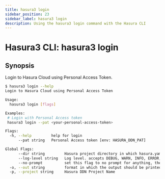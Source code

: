 ```yaml
---
title: hasura3 login
sidebar_position: 23
sidebar_label: hasura3 login
description: Using the hasura3 login command with the Hasura CLI
---
```


# Hasura3 CLI: hasura3 login 

## Synopsis
Login to Hasura Cloud using Personal Access Token.

```bash
$ hasura3 login --help
Login to Hasura Cloud using Personal Access Token

Usage:
  hasura3 login [flags]

Examples:
 # Login with Personal Access token
 hasura3 login --pat <your-personal-access-token>

Flags:
  -h, --help         help for login
      --pat string   Personal Access token [env: HASURA_DDN_PAT]

Global Flags:
      --dir string         Hasura project directory in which hasura.yaml is present (default ".")
      --log-level string   Log level. accepts DEBUG, WARN, INFO, ERROR, FATAL (default "INFO")
      --no-prompt          set this flag to no prompt for anything, the command fails if any input is missing
  -o, --out string         format in which the output should be printed, accepts table, json and yaml (default "table")
  -p, --project string     Hasura DDN Project Name
```

